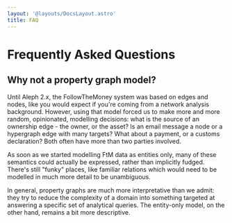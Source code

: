 ```yaml
---
layout: '@layouts/DocsLayout.astro'
title: FAQ
---
```


# Frequently Asked Questions

## Why not a property graph model?

Until Aleph 2.x, the FollowTheMoney system was based on edges and nodes, like you would expect if you're coming from a network analysis background. However, using that model forced us to make more and more random, opinionated, modelling decisions: what is the source of an ownership edge - the owner, or the asset? Is an email message a node or a hypergraph edge with many targets? What about a payment, or a customs declaration? Both often have more than two parties involved.

As soon as we started modelling FtM data as entities only, many of these semantics could actually be expressed, rather than implicitly fudged. There's still "funky" places, like familiar relations which would need to be modelled in much more detail to be unambiguous.

In general, property graphs are much more interpretative than we admit: they try to reduce the complexity of a domain into something targeted at answering a specific set of analytical queries. The entity-only model, on the other hand, remains a bit more descriptive.
